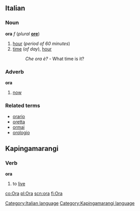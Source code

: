 ==Italian==
===Noun===
'''ora''' ''f'' (''plural'' '''[[ore]]''')

#[[hour]] (''period of 60 minutes'')
#[[time]] (''of day''), [[hour]]
#:''Che ora è?'' - What time is it?

===Adverb===
'''ora'''

#[[now]]

===Related terms===
*[[orario]]
*[[oretta]]
*[[ormai]]
*[[orologio]]

==Kapingamarangi==
===Verb===
'''ora'''
#to [[live]]

[[Category:Italian language]]
[[Category:Kapingamarangi language]]

[[co:Ora]]
[[pl:Ora]]
[[scn:ora]]
[[fi:Ora]]